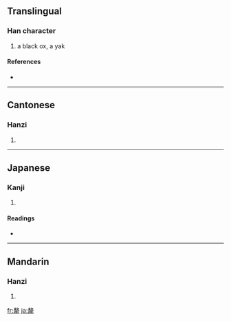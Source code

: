 {{see|氂}}
==Translingual==

===Han character===
{{Han char|rn=93|rad=牛|as=11|sn=15|four=5825<sub>1</sub>|canj=十大一竹手 (JKMHQ)}}

# a black ox, a yak

====References====
* {{Han ref|kx=0704.070|dkj=20154|dj=1116.380|hdz=31818.050|uh=729B|ud=29339|bh=BCF9|bd=48377}}

----

==Cantonese==

===Hanzi===
{{yue-hanzi|jyut=|y=lei4}}

# {{defn|Cantonese}}

----

==Japanese==

===Kanji===
{{ja-kanji|grade=|rs=牛11}}

# {{defn|Japanese}}

====Readings====
* {{ja-readings|on=[[ぼう]] (bō), [[みょう]] (myō), [[もう]] (mō), [[り]] (ri)|kun=[[からうし]] (karaushi), [[やく]] (yaku)}}

----

==Mandarin==

===Hanzi===
{{cmn-hanzi|pin=[[lí]] ([[li2]])|wg=li<sup>2</sup>}}

# {{defn|Mandarin}}

[[fr:犛]]
[[ja:犛]]